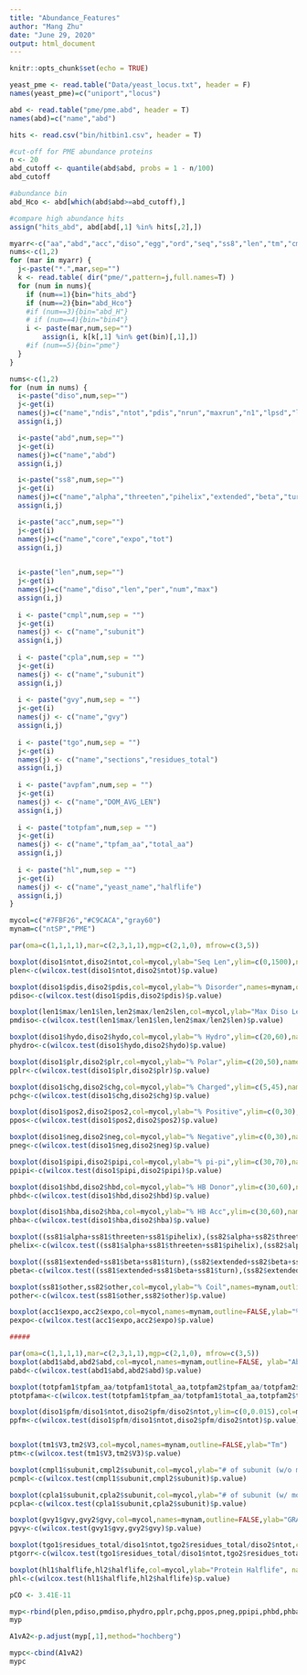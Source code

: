```yaml
---
title: "Abundance_Features"
author: "Mang Zhu"
date: "June 29, 2020"
output: html_document
---
```


```r
knitr::opts_chunk$set(echo = TRUE)
```

```r
yeast_pme <- read.table("Data/yeast_locus.txt", header = F)
names(yeast_pme)=c("uniport","locus")

abd <- read.table("pme/pme.abd", header = T)
names(abd)=c("name","abd")

hits <- read.csv("bin/hitbin1.csv", header = T)

#cut-off for PME abundance proteins
n <- 20
abd_cutoff <- quantile(abd$abd, probs = 1 - n/100)
abd_cutoff

#abundance bin
abd_Hco <- abd[which(abd$abd>=abd_cutoff),]

#compare high abundance hits
assign("hits_abd", abd[abd[,1] %in% hits[,2],])
```

```r

myarr<-c("aa","abd","acc","diso","egg","ord","seq","ss8","len","tm","cmpl","cpla","gvy","tgo","avpfam","totpfam","auniconc","hl")
nums<-c(1,2)
for (mar in myarr) {
  j<-paste("*.",mar,sep="")
  k <- read.table( dir("pme/",pattern=j,full.names=T) ) 
  for (num in nums){
    if (num==1){bin="hits_abd"}
    if (num==2){bin="abd_Hco"}
    #if (num==3){bin="abd_H"}
    # if (num==4){bin="bin4"}
    i <- paste(mar,num,sep="")
        assign(i, k[k[,1] %in% get(bin)[,1],])
    #if (num==5){bin="pme"}
  }
}
```

```r
nums<-c(1,2)
for (num in nums) {
  i<-paste("diso",num,sep="")
  j<-get(i)
  names(j)=c("name","ndis","ntot","pdis","nrun","maxrun","n1","lpsd","lps","n2","pfmd","pfm","n3","rna","n4","morf","n5","psite","pst2","n6","hydo","n7","chg","n8","pos","n9","pos2","n10","neg","n11","netq","n12","plr","n13","plr2","n14","qar","n15","lark","n16","lit1","n17","qn","n18","yg","n19","frg","n20","pxg","n21","rgg","n22","ryg","n23","pipi","n24","pipa","n25","hbd","n26","hba","n27","pak","n28","pak2","n30","lin","n31","gpg","n32","mvfy","n33","lin2","n34","scd","n35","R","n36","H","n37","K","n38","D","n39","E","n40","S","n41","T","n42","N","n43","Q","n44","C","n45","U","n46","G","n47","P","n48","A","n49","V","n50","I","n51","L","n52","M","n53","F","n54","Y","n55","W","n56","X")
  assign(i,j)

  i<-paste("abd",num,sep="")
  j<-get(i)
  names(j)=c("name","abd")
  assign(i,j)

  i<-paste("ss8",num,sep="")
  j<-get(i)
  names(j)=c("name","alpha","threeten","pihelix","extended","beta","turn","bend","other","tot")
  assign(i,j)

  i<-paste("acc",num,sep="")
  j<-get(i)
  names(j)=c("name","core","expo","tot")
  assign(i,j)

  
  i<-paste("len",num,sep="")
  j<-get(i)
  names(j)=c("name","diso","len","per","num","max")
  assign(i,j)
  
  i <- paste("cmpl",num,sep = "")
  j<-get(i)
  names(j) <- c("name","subunit")
  assign(i,j)
  
  i <- paste("cpla",num,sep = "")
  j<-get(i)
  names(j) <- c("name","subunit")
  assign(i,j)
  
  i <- paste("gvy",num,sep = "")
  j<-get(i)
  names(j) <- c("name","gvy")
  assign(i,j)
  
  i <- paste("tgo",num,sep = "")
  j<-get(i)
  names(j) <- c("name","sections","residues_total")
  assign(i,j)
  
  i <- paste("avpfam",num,sep = "")
  j<-get(i)
  names(j) <- c("name","DOM_AVG_LEN")
  assign(i,j)
  
  i <- paste("totpfam",num,sep = "")
  j<-get(i)
  names(j) <- c("name","tpfam_aa","total_aa")
  assign(i,j)
  
  i <- paste("hl",num,sep = "")
  j<-get(i)
  names(j) <- c("name","yeast_name","halflife")
  assign(i,j)
}
```

```r
mycol=c("#7FBF26","#C9CACA","gray60")
mynam=c("ntSP","PME")
```

```r

par(oma=c(1,1,1,1),mar=c(2,3,1,1),mgp=c(2,1,0), mfrow=c(3,5))

boxplot(diso1$ntot,diso2$ntot,col=mycol,ylab="Seq Len",ylim=c(0,1500),names=mynam,outline=FALSE)
plen<-c(wilcox.test(diso1$ntot,diso2$ntot)$p.value)

boxplot(diso1$pdis,diso2$pdis,col=mycol,ylab="% Disorder",names=mynam,outline=FALSE)
pdiso<-c(wilcox.test(diso1$pdis,diso2$pdis)$p.value)

boxplot(len1$max/len1$len,len2$max/len2$len,col=mycol,ylab="Max Diso Len",ylim=c(0,0.5),names=mynam,outline=FALSE)
pmdiso<-c(wilcox.test(len1$max/len1$len,len2$max/len2$len)$p.value)

boxplot(diso1$hydo,diso2$hydo,col=mycol,ylab="% Hydro",ylim=c(20,60),names=mynam,outline=FALSE)
phydro<-c(wilcox.test(diso1$hydo,diso2$hydo)$p.value)

boxplot(diso1$plr,diso2$plr,col=mycol,ylab="% Polar",ylim=c(20,50),names=mynam,outline=FALSE)
pplr<-c(wilcox.test(diso1$plr,diso2$plr)$p.value)

boxplot(diso1$chg,diso2$chg,col=mycol,ylab="% Charged",ylim=c(5,45),names=mynam,outline=FALSE)
pchg<-c(wilcox.test(diso1$chg,diso2$chg)$p.value)

boxplot(diso1$pos2,diso2$pos2,col=mycol,ylab="% Positive",ylim=c(0,30),names=mynam,outline=FALSE)
ppos<-c(wilcox.test(diso1$pos2,diso2$pos2)$p.value)

boxplot(diso1$neg,diso2$neg,col=mycol,ylab="% Negative",ylim=c(0,30),names=mynam,outline=FALSE)
pneg<-c(wilcox.test(diso1$neg,diso2$neg)$p.value)

boxplot(diso1$pipi,diso2$pipi,col=mycol,ylab="% pi-pi",ylim=c(30,70),names=mynam,outline=FALSE)
ppipi<-c(wilcox.test(diso1$pipi,diso2$pipi)$p.value)

boxplot(diso1$hbd,diso2$hbd,col=mycol,ylab="% HB Donor",ylim=c(30,60),names=mynam,outline=FALSE)
phbd<-c(wilcox.test(diso1$hbd,diso2$hbd)$p.value)

boxplot(diso1$hba,diso2$hba,col=mycol,ylab="% HB Acc",ylim=c(30,60),names=mynam,outline=FALSE)
phba<-c(wilcox.test(diso1$hba,diso2$hba)$p.value)

boxplot((ss81$alpha+ss81$threeten+ss81$pihelix),(ss82$alpha+ss82$threeten+ss82$pihelix),col=mycol,ylab="% Helix",names=mynam,outline=FALSE)
phelix<-c(wilcox.test((ss81$alpha+ss81$threeten+ss81$pihelix),(ss82$alpha+ss82$threeten+ss82$pihelix))$p.value)

boxplot((ss81$extended+ss81$beta+ss81$turn),(ss82$extended+ss82$beta+ss82$turn),col=mycol,ylab="% Beta",names=mynam,outline=FALSE)
pbeta<-c(wilcox.test((ss81$extended+ss81$beta+ss81$turn),(ss82$extended+ss82$beta+ss82$turn))$p.value)

boxplot(ss81$other,ss82$other,col=mycol,ylab="% Coil",names=mynam,outline=FALSE)
pother<-c(wilcox.test(ss81$other,ss82$other)$p.value)

boxplot(acc1$expo,acc2$expo,col=mycol,names=mynam,outline=FALSE,ylab="% Sol Exp")
pexpo<-c(wilcox.test(acc1$expo,acc2$expo)$p.value)

#####

par(oma=c(1,1,1,1),mar=c(2,3,1,1),mgp=c(2,1,0), mfrow=c(3,5))
boxplot(abd1$abd,abd2$abd,col=mycol,names=mynam,outline=FALSE, ylab="Abnd [ppm]",ylim=c(0,1000))
pabd<-c(wilcox.test(abd1$abd,abd2$abd)$p.value)

boxplot(totpfam1$tpfam_aa/totpfam1$total_aa,totpfam2$tpfam_aa/totpfam2$total_aa,col=mycol,names=mynam,ylab="pfam size/length",outline=FALSE)
ptotpfama<-c(wilcox.test(totpfam1$tpfam_aa/totpfam1$total_aa,totpfam2$tpfam_aa/totpfam2$total_aa)$p.value)

boxplot(diso1$pfm/diso1$ntot,diso2$pfm/diso2$ntot,ylim=c(0,0.015),col=mycol,names=mynam,outline=FALSE,ylab="pfam/residue")
ppfm<-c(wilcox.test(diso1$pfm/diso1$ntot,diso2$pfm/diso2$ntot)$p.value)


boxplot(tm1$V3,tm2$V3,col=mycol,names=mynam,outline=FALSE,ylab="Tm")
ptm<-c(wilcox.test(tm1$V3,tm2$V3)$p.value)

boxplot(cmpl1$subunit,cmpl2$subunit,col=mycol,ylab="# of subunit (w/o mono)",names=mynam,outline=FALSE, sub = paste("hits n=",length(cmpl1$subunit),"non-hits n=",length(cmpl2$subunit)))
pcmpl<-c(wilcox.test(cmpl1$subunit,cmpl2$subunit)$p.value)

boxplot(cpla1$subunit,cpla2$subunit,col=mycol,ylab="# of subunit (w/ mono)",names=mynam,outline=FALSE, sub = paste("hits n=",length(cpla1$subunit),"non-hits n=",length(cpla2$subunit)))
pcpla<-c(wilcox.test(cpla1$subunit,cpla2$subunit)$p.value)

boxplot(gvy1$gvy,gvy2$gvy,col=mycol,names=mynam,outline=FALSE,ylab="GRAVY",ylim=c(-1.5,1))
pgvy<-c(wilcox.test(gvy1$gvy,gvy2$gvy)$p.value)

boxplot(tgo1$residues_total/diso1$ntot,tgo2$residues_total/diso2$ntot,col=mycol,names=mynam,ylab="# of tango residues/residue",ylim=c(0,0.4),outline=FALSE)
ptgorr<-c(wilcox.test(tgo1$residues_total/diso1$ntot,tgo2$residues_total/diso2$ntot)$p.value)

boxplot(hl1$halflife,hl2$halflife,col=mycol,ylab="Protein Halflife", names=mynam,outline=FALSE)
phl<-c(wilcox.test(hl1$halflife,hl2$halflife)$p.value)

```

```r
pCO <- 3.41E-11

myp<-rbind(plen,pdiso,pmdiso,phydro,pplr,pchg,ppos,pneg,ppipi,phbd,phba,phelix,pbeta,pother,pexpo,pabd,ptotpfama,ppfm,ptm,pcmpl,pgvy,ptgorr,phl,pCO)
myp

A1vA2<-p.adjust(myp[,1],method="hochberg")

mypc<-cbind(A1vA2)
mypc
```